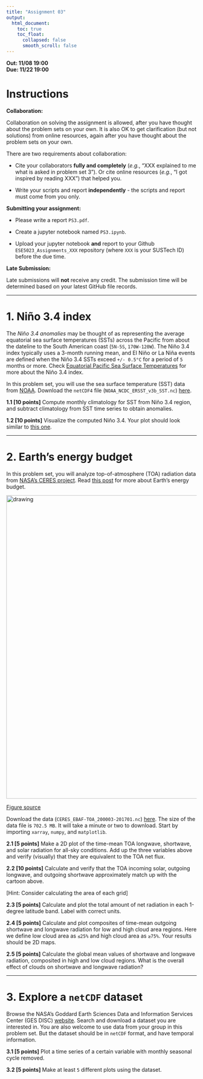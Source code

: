 ---
title: "Assignment 03"
output:
  html_document:
    toc: true
    toc_float:
      collapsed: false
      smooth_scroll: false
---

**Out: 11/08 19:00 **  
**Due: 11/22 19:00 **  

# Instructions  

**Collaboration:**  

Collaboration on solving the assignment is allowed, after you have thought about the problem sets on your own. It is also OK to get clarification (but not solutions) from online resources, again after you have thought about the problem sets on your own. 

There are two requirements about collaboration: 

* Cite your collaborators **fully and completely** (*e.g.*, "XXX explained to me what is asked in problem set 3"). Or cite online resources (*e.g.*, "I got inspired by reading XXX") that helped you.

* Write your scripts and report **independently** - the scripts and report must come from you only.

**Submitting your assignment:**  

* Please write a report `PS3.pdf`. 

* Create a jupyter notebook named `PS3.ipynb`. 

* Upload your jupyter notebook **and** report to your Github `ESE5023_Assignments_XXX` repository (where `XXX` is your SUSTech ID) before the due time.

**Late Submission:**  

Late submissions will **not** receive any credit. The submission time will be determined based on your latest GitHub file records.

***

# 1. Niño 3.4 index

The *Niño 3.4 anomalies* may be thought of as representing the average equatorial sea surface temperatures (SSTs) across the Pacific from about the dateline to the South American coast (`5N-5S`, `170W-120W`). The Niño 3.4 index typically uses a 3-month running mean, and El Niño or La Niña events are defined when the Niño 3.4 SSTs exceed `+/- 0.5°C` for a period of `5` months or more. Check [Equatorial Pacific Sea Surface Temperatures](https://www.ncdc.noaa.gov/teleconnections/enso/indicators/sst/) for more about the Niño 3.4 index.

In this problem set, you will use the sea surface temperature (SST) data from [NOAA](https://www.noaa.gov/). Download the `netCDF4` file (`NOAA_NCDC_ERSST_v3b_SST.nc`) [here](http://172.18.31.60/index.php/s/do68CdKJbscS6QD).

**1.1 [10 points]** Compute monthly climatology for SST from Niño 3.4 region, and subtract climatology from SST time series to obtain anomalies.

**1.2 [10 points]** Visualize the computed Niño 3.4. Your plot should look similar to [this one](https://www.ncdc.noaa.gov/monitoring-content/teleconnections/eln-5-pg.gif).

***

# 2. Earth’s energy budget

In this problem set, you will analyze top-of-atmosphere (TOA) radiation data from [NASA's CERES project](https://eosweb.larc.nasa.gov/project/ceres/ceres_table). Read [this post](https://www.nasa.gov/feature/langley/what-is-earth-s-energy-budget-five-questions-with-a-guy-who-knows) for more about Earth’s energy budget.

<img src="figs/energy_budget.jpg" alt="drawing" width="800"/>  

[Figure source](https://www.nasa.gov/feature/langley/what-is-earth-s-energy-budget-five-questions-with-a-guy-who-knows)

Download the data (`CERES_EBAF-TOA_200003-201701.nc`) [here](http://172.18.31.60/index.php/s/CHH6wiN3xCJxQeS). The size of the data file is `702.5 MB`. It will take a minute or two to download. Start by importing `xarray`, `numpy`, and `matplotlib`.

**2.1 [5 points]** Make a 2D plot of the time-mean TOA longwave, shortwave, and solar radiation for all-sky conditions. Add up the three variables above and verify (visually) that they are equivalent to the TOA net flux.

**2.2 [10 points]** Calculate and verify that the TOA incoming solar, outgoing longwave, and outgoing shortwave approximately match up with the cartoon above. 

[Hint: Consider calculating the area of each grid]

**2.3 [5 points]** Calculate and plot the total amount of net radiation in each 1-degree latitude band. Label with correct units.

**2.4 [5 points]** Calculate and plot composites of time-mean outgoing shortwave and longwave radiation for low and high cloud area regions. Here we define low cloud area as `≤25%` and high cloud area as `≥75%`. Your results should be 2D maps.

**2.5 [5 points]** Calculate the global mean values of shortwave and longwave radiation, composited in high and low cloud regions. What is the overall effect of clouds on shortwave and longwave radiation?

***

# 3. Explore a `netCDF` dataset

Browse the NASA's Goddard Earth Sciences Data and Information Services Center (GES DISC) [website](https://disc.gsfc.nasa.gov/). Search and download a dataset you are interested in. You are also welcome to use data from your group in this problem set. But the dataset should be in `netCDF` format, and have temporal information. 

**3.1 [5 points]** Plot a time series of a certain variable with monthly seasonal cycle removed.  

**3.2 [5 points]** Make at least `5` different plots using the dataset.
